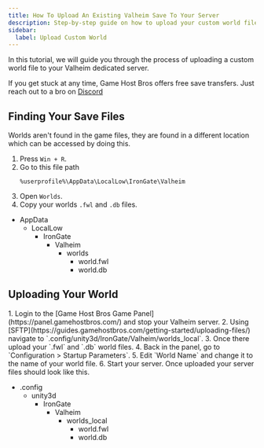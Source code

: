 ```yaml
---
title: How To Upload An Existing Valheim Save To Your Server
description: Step-by-step guide on how to upload your custom world file to your Valheim server.
sidebar:
  label: Upload Custom World
---
```


In this tutorial, we will guide you through the process of uploading a custom world file to your Valheim dedicated server.

If you get stuck at any time, Game Host Bros offers free save transfers. Just reach out to a bro on [Discord](https://discord.gg/FN4XgbAwzr)

## Finding Your Save Files

Worlds aren't found in the game files, they are found in a different location which can be accessed by doing this.
<Steps>
1. Press `Win + R`.
2. Go to this file path 
   ```
   %userprofile%\AppData\LocalLow\IronGate\Valheim
   ```
3. Open `Worlds`.
4. Copy your worlds `.fwl` and `.db` files.
</Steps>
<FileTree>

- AppData
  - LocalLow
    - IronGate
      - Valheim
        - worlds
          - world.fwl
          - world.db

</FileTree>

## Uploading Your World
<Steps>
1. Login to the [Game Host Bros Game Panel](https://panel.gamehostbros.com/) and stop your Valheim server.
2. Using [SFTP](https://guides.gamehostbros.com/getting-started/uploading-files/) navigate to `.config/unity3d/IronGate/Valheim/worlds_local`.
3. Once there upload your `.fwl` and `.db` world files.
4. Back in the panel, go to `Configuration > Startup Parameters`.
5. Edit `World Name` and change it to the name of your world file.
6. Start your server.
</Steps>
Once uploaded your server files should look like this.
<FileTree>

- .config
  - unity3d
    - IronGate
      - Valheim
        - worlds_local
          - world.fwl
          - world.db

</FileTree>



